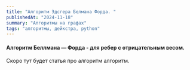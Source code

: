 ```yaml
---
title: "Алгоритм Эдсгера Белмана Форда. "
publishedAt: "2024-11-18"
summary: "Алгоритмы на графах"
tags: "алгоритмы, дейкстра, python"
---
```



#### Алгоритм Беллмана — Форда - для ребер с отрицательным весом.

Скоро тут будет статья про алгоритм алгоритм.